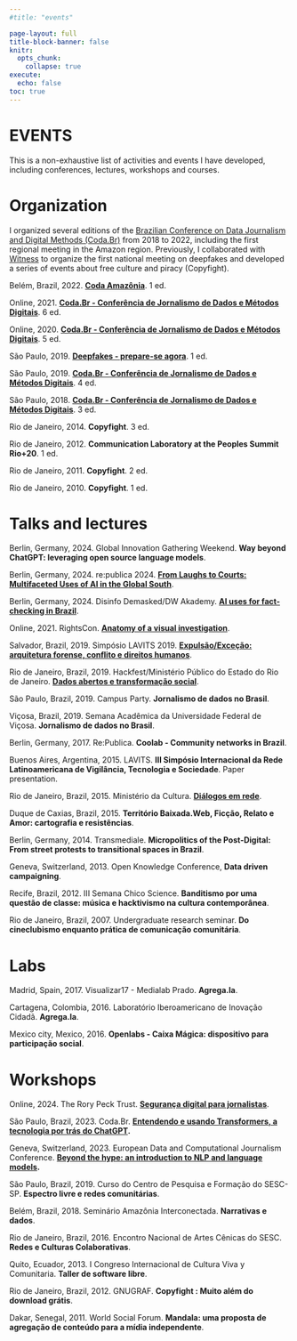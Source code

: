 ```yaml
---
#title: "events"

page-layout: full
title-block-banner: false
knitr:
  opts_chunk: 
    collapse: true
execute: 
  echo: false
toc: true
---
```


# [EVENTS]{.third-color}

This is a non-exhaustive list of activities and events I have developed, including conferences, lectures, workshops and courses.

# Organization

I organized several editions of the [Brazilian Conference on Data Journalism and Digital Methods (Coda.Br)](https://escoladedados.org/coda/) from 2018 to 2022, including the first regional meeting in the Amazon region. Previously, I collaborated with [Witness](https://witness.org/) to organize the first national meeting on deepfakes and developed a series of events about free culture and piracy (Copyfight).

Belém, Brazil, 2022. [**Coda Amazônia**](https://escoladedados.org/coda/coda-amazonia/). 1 ed.

Online, 2021. [**Coda.Br - Conferência de Jornalismo de Dados e Métodos Digitais**](https://escoladedados.org/coda/coda2021/). 6 ed.

Online, 2020. [**Coda.Br - Conferência de Jornalismo de Dados e Métodos Digitais**](https://escoladedados.org/coda/coda2020/). 5 ed.

São Paulo, 2019. [**Deepfakes - prepare-se agora**](https://lab.witness.org/brasil-deepfakes-prepara-se-agora/). 1 ed.

São Paulo, 2019. [**Coda.Br - Conferência de Jornalismo de Dados e Métodos Digitais**](https://escoladedados.org/coda/coda2019/). 4 ed.

São Paulo, 2018. [**Coda.Br - Conferência de Jornalismo de Dados e Métodos Digitais**](https://escoladedados.org/coda/coda2018/). 3 ed.

Rio de Janeiro, 2014. **Copyfight**. 3 ed.

Rio de Janeiro, 2012. **Communication Laboratory at the Peoples Summit Rio+20**. 1 ed.

Rio de Janeiro, 2011. **Copyfight**. 2 ed.

Rio de Janeiro, 2010. **Copyfight**. 1 ed.

# Talks and lectures

Berlin, Germany, 2024. Global Innovation Gathering Weekend. **Way beyond ChatGPT: leveraging open source language models**.

Berlin, Germany, 2024. re:publica 2024. [**From Laughs to Courts: Multifaceted Uses of AI in the Global South**](https://re-publica.com/de/session/laughs-courts-multifaceted-uses-ai-global-south).

Berlin, Germany, 2024. Disinfo Demasked/DW Akademy. [**AI uses for fact-checking in Brazil**](https://belisards.github.io/slides-bert-fact-checking/).

Online, 2021. RightsCon. [**Anatomy of a visual investigation**](https://visualinvestigations.netlify.app/).

Salvador, Brazil, 2019. Simpósio LAVITS 2019. [**Expulsão/Exceção: arquitetura forense, conflito e direitos humanos**](https://medialabufrj.net/blog/2019/06/dobras-35-medialab-ufrj-no-simposio-lavits-2019/).

Rio de Janeiro, Brazil, 2019. Hackfest/Ministério Público do Estado do Rio de Janeiro. [**Dados abertos e transformação social**](https://www.mprj.mp.br/documents/20184/540394/palestras_hackfest.pdf).

São Paulo, Brazil, 2019. Campus Party. **Jornalismo de dados no Brasil**.

Viçosa, Brazil, 2019. Semana Acadêmica da Universidade Federal de Viçosa. **Jornalismo de dados no Brasil**.

Berlin, Germany, 2017. Re:Publica. **Coolab - Community networks in Brazil**.

Buenos Aires, Argentina, 2015. LAVITS. **III Simpósio Internacional da Rede Latinoamericana de Vigilância, Tecnologia e Sociedade**. Paper presentation.

Rio de Janeiro, Brazil, 2015. Ministério da Cultura. **[Diálogos em rede](https://rubi.casaruibarbosa.gov.br/bitstream/handle/20.500.11997/8797/Participa%C3%A7%C3%A3o%20social%20%C3%A9%20estimulada%20durante%20Di%C3%A1logos%20em%20Rede%20no%20Rio%20de%20Janeiro%20%E2%80%93%20Di%C3%A1logos%20em%20Rede.pdf?sequence=1&isAllowed=y)**.

Duque de Caxias, Brazil, 2015. **Território Baixada.Web, Ficção, Relato e Amor: cartografia e resistências**.

Berlin, Germany, 2014. Transmediale. **Micropolitics of the Post-Digital: From street protests to transitional spaces in Brazil**.

Geneva, Switzerland, 2013. Open Knowledge Conference, **Data driven campaigning**.

Recife, Brazil, 2012. III Semana Chico Science. **Banditismo por uma questão de classe: música e hacktivismo na cultura contemporânea**.

Rio de Janeiro, Brazil, 2007. Undergraduate research seminar. **Do cineclubismo enquanto prática de comunicação comunitária**.

# Labs

Madrid, Spain, 2017. Visualizar17 - Medialab Prado. **Agrega.la**.

Cartagena, Colombia, 2016. Laboratório Iberoamericano de Inovação Cidadã. **Agrega.la**.

Mexico city, Mexico, 2016. **Openlabs - Caixa Mágica: dispositivo para participação social**.

# Workshops

Online, 2024. The Rory Peck Trust. **[Segurança digital para jornalistas](https://bit.ly/sdigital-rorypeck)**.

São Paulo, Brazil, 2023. Coda.Br. [**Entendendo e usando Transformers, a tecnologia por trás do ChatGPT**](https://escoladedados.org/coda/coda2023/entendendo-e-usando-transformers-a-tecnologia-por-tras-do-chatgpt/)**.**

Geneva, Switzerland, 2023. European Data and Computational Journalism Conference. [**Beyond the hype: an introduction to NLP and language models**](https://github.com/belisards/intro_nlp_ddj)**.**

São Paulo, Brazil, 2019. Curso do Centro de Pesquisa e Formação do SESC-SP. **Espectro livre e redes comunitárias**.

Belém, Brazil, 2018. Seminário Amazônia Interconectada. **Narrativas e dados**.

Rio de Janeiro, Brazil, 2016. Encontro Nacional de Artes Cênicas do SESC. **Redes e Culturas Colaborativas**.

Quito, Ecuador, 2013. I Congreso Internacional de Cultura Viva y Comunitaria. **Taller de software libre**. 

Rio de Janeiro, Brazil, 2012. GNUGRAF. **Copyfight : Muito além do download grátis**.

Dakar, Senegal, 2011. World Social Forum. **Mandala: uma proposta de agregação de conteúdo para a mídia independente**.

